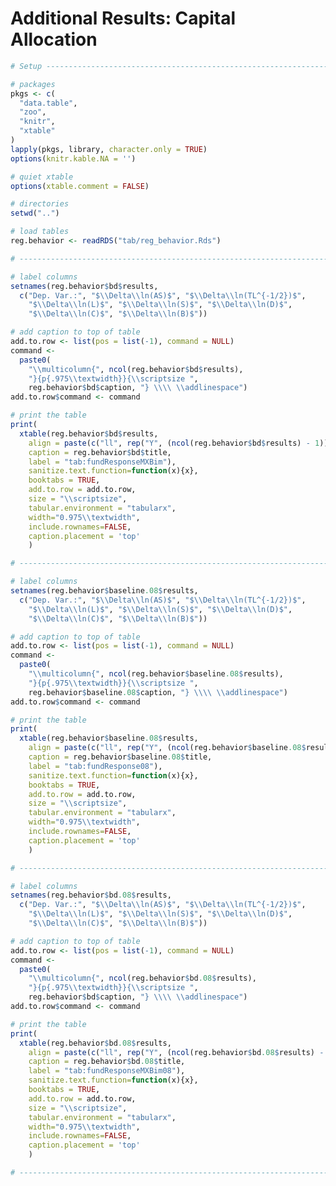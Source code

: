 # Additional Results: Capital Allocation

```r
# Setup ------------------------------------------------------------------------

# packages
pkgs <- c(
  "data.table",
  "zoo",
  "knitr",
  "xtable"
)
lapply(pkgs, library, character.only = TRUE)
options(knitr.kable.NA = '')

# quiet xtable
options(xtable.comment = FALSE)

# directories
setwd("..")

# load tables
reg.behavior <- readRDS("tab/reg_behavior.Rds")

# ----------------------------------------------------------------------
```


```r

# label columns
setnames(reg.behavior$bd$results, 
  c("Dep. Var.:", "$\\Delta\\ln(AS)$", "$\\Delta\\ln(TL^{-1/2})$",
    "$\\Delta\\ln(L)$", "$\\Delta\\ln(S)$", "$\\Delta\\ln(D)$", 
    "$\\Delta\\ln(C)$", "$\\Delta\\ln(B)$"))

# add caption to top of table
add.to.row <- list(pos = list(-1), command = NULL)
command <-
  paste0(
    "\\multicolumn{", ncol(reg.behavior$bd$results), 
    "}{p{.975\\textwidth}}{\\scriptsize ",
    reg.behavior$bd$caption, "} \\\\ \\addlinespace")
add.to.row$command <- command

# print the table
print(
  xtable(reg.behavior$bd$results,
    align = paste(c("ll", rep("Y", (ncol(reg.behavior$bd$results) - 1))), collapse = ""),
    caption = reg.behavior$bd$title,
    label = "tab:fundResponseMXBim"),
    sanitize.text.function=function(x){x},
    booktabs = TRUE,
    add.to.row = add.to.row,
    size = "\\scriptsize",
    tabular.environment = "tabularx",
    width="0.975\\textwidth",
    include.rownames=FALSE,
    caption.placement = 'top'
    )

# --------------------------------------------------------------------------------
```


```r

# label columns
setnames(reg.behavior$baseline.08$results, 
  c("Dep. Var.:", "$\\Delta\\ln(AS)$", "$\\Delta\\ln(TL^{-1/2})$",
    "$\\Delta\\ln(L)$", "$\\Delta\\ln(S)$", "$\\Delta\\ln(D)$", 
    "$\\Delta\\ln(C)$", "$\\Delta\\ln(B)$"))

# add caption to top of table
add.to.row <- list(pos = list(-1), command = NULL)
command <-
  paste0(
    "\\multicolumn{", ncol(reg.behavior$baseline.08$results), 
    "}{p{.975\\textwidth}}{\\scriptsize ",
    reg.behavior$baseline.08$caption, "} \\\\ \\addlinespace")
add.to.row$command <- command

# print the table
print(
  xtable(reg.behavior$baseline.08$results,
    align = paste(c("ll", rep("Y", (ncol(reg.behavior$baseline.08$results) - 1))), collapse = ""),
    caption = reg.behavior$baseline.08$title,
    label = "tab:fundResponse08"),
    sanitize.text.function=function(x){x},
    booktabs = TRUE,
    add.to.row = add.to.row,
    size = "\\scriptsize",
    tabular.environment = "tabularx",
    width="0.975\\textwidth",
    include.rownames=FALSE,
    caption.placement = 'top'
    )

# --------------------------------------------------------------------------------
```


```r

# label columns
setnames(reg.behavior$bd.08$results, 
  c("Dep. Var.:", "$\\Delta\\ln(AS)$", "$\\Delta\\ln(TL^{-1/2})$",
    "$\\Delta\\ln(L)$", "$\\Delta\\ln(S)$", "$\\Delta\\ln(D)$", 
    "$\\Delta\\ln(C)$", "$\\Delta\\ln(B)$"))

# add caption to top of table
add.to.row <- list(pos = list(-1), command = NULL)
command <-
  paste0(
    "\\multicolumn{", ncol(reg.behavior$bd.08$results), 
    "}{p{.975\\textwidth}}{\\scriptsize ",
    reg.behavior$bd$caption, "} \\\\ \\addlinespace")
add.to.row$command <- command

# print the table
print(
  xtable(reg.behavior$bd.08$results,
    align = paste(c("ll", rep("Y", (ncol(reg.behavior$bd.08$results) - 1))), collapse = ""),
    caption = reg.behavior$bd.08$title,
    label = "tab:fundResponseMXBim08"),
    sanitize.text.function=function(x){x},
    booktabs = TRUE,
    add.to.row = add.to.row,
    size = "\\scriptsize",
    tabular.environment = "tabularx",
    width="0.975\\textwidth",
    include.rownames=FALSE,
    caption.placement = 'top'
    )

# --------------------------------------------------------------------------------
```

